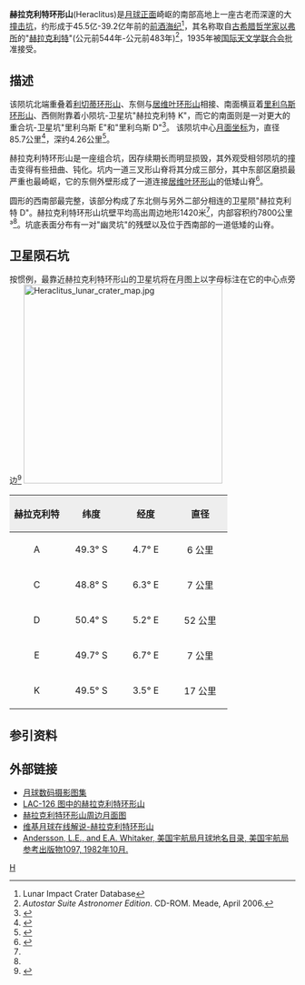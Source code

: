 {{lunar crater data|
 image=Normal Heraclitus LO-IV-112H LTVT.jpg|240px|
 caption=月球轨道器4号拍摄的图像，中间是赫拉克利特环形山。|
 latitude=49.3|
 N_or_S=S|
 longitude=6.42|
 E_or_W=E|
 diameter=85.7公里|
 depth=4.26公里|
 colong=355|
 eponym=[[赫拉克利特|赫拉克利特]]}}

'''赫拉克利特环形山'''(Heraclitus)是[[月球正面|月球正面]]崎岖的南部高地上一座古老而深邃的大[[撞击坑|撞击坑]]，约形成于45.5亿-39.2亿年前的[[前酒海纪|前酒海纪]]<ref name=LICD>Lunar Impact Crater Database</ref>，其名称取自[[古希腊|古希腊]][[哲学家|哲学家]][[以弗所|以弗所]]的"[[赫拉克利特|赫拉克利特]]"(公元前544年-公元前483年)<ref name="a">''Autostar Suite Astronomer Edition''. CD-ROM. Meade, April 2006.</ref>，1935年被[[国际天文学联合会|国际天文学联合会]]批准接受。

==描述==
该陨坑北端重叠着[[利切蒂环形山|利切蒂环形山]]、东侧与[[居维叶环形山|居维叶环形山]]相接、南面横亘着[[里利乌斯环形山|里利乌斯环形山]]、西侧附靠着小陨坑-卫星坑"赫拉克利特 K"，而它的南面则是一对更大的重合坑-卫星坑"里利乌斯 E"和"里利乌斯 D"<ref>{{Cite web |url=http://planetarynames.wr.usgs.gov/images/Lunar/lac_126_wac.pdf |title=Crater Heraclitus on LAC-126 map. |access-date=2016-09-14 |archive-date=2021-04-29 |archive-url=https://web.archive.org/web/20210429112403/https://planetarynames.wr.usgs.gov/images/Lunar/lac_126_wac.pdf |dead-url=no }}</ref>。
该陨坑中心[[月面坐标|月面坐标]]为{{Coord|49.31|S|6.42|E|globe:Moon|nogoogle=1|noosm=1}}，直径85.7公里<ref name="IAU">{{Cite web |url=http://planetarynames.wr.usgs.gov/Feature/2465 |title=Directory of the International Astronomical Union |access-date=2016-09-14 |archive-date=2019-11-03 |archive-url=https://web.archive.org/web/20191103195901/https://planetarynames.wr.usgs.gov/Feature/2465 |dead-url=no }}</ref>，深约4.26公里<ref>{{Cite web |url=http://fisherka.csolutionshosting.net/astronote/plan/craterdepth/html/CraterDepthFeatureNameWestfall.html |title=John E. Westfall's Atlas of the Lunar Terminator, Cambridge Univ. Press (2000) |access-date=2016-09-14 |archive-date=2014-12-18 |archive-url=https://archive.today/20141218234310/http://fisherka.csolutionshosting.net/astronote/plan/craterdepth/html/CraterDepthFeatureNameWestfall.html |dead-url=no }}</ref>。

赫拉克利特环形山是一座组合坑，因存续期长而明显损毁，其外观受相邻陨坑的撞击变得有些扭曲、钝化。坑内一道三叉形山脊将其分成三部分，其中东部区磨损最严重也最崎岖，它的东侧外壁形成了一道连接[[居维叶环形山|居维叶环形山]]的低矮山脊<ref name="b">{{cite book 
 | first=Antonín | last=Rükl | authorlink=Antonín Rükl
 | date=1990 | title=Atlas of the Moon
 | publisher=Kalmbach Books
 | isbn=0-913135-17-8 }}</ref>。

圆形的西南部最完整，该部分构成了东北侧与另外二部分相连的卫星陨"赫拉克利特 D"。赫拉克利特环形山坑壁平均高出周边地形1420米<ref name="LICD"/>，内部容积约7800公里³<ref name="LICD"/>。坑底表面分布有一对"幽灵坑"的残壁以及位于西南部的一道低矮的山脊。

==卫星陨石坑==
按惯例，最靠近赫拉克利特环形山的卫星坑将在月图上以字母标注在它的中心点旁边<ref>{{cite book 
 | author=Bussey, B. 
 | author-link=Ben Bussey 
 | author2=Spudis, P. 
 | author2-link=Paul Spudis 
 | date=2004 | title=The Clementine Atlas of the Moon
 | publisher=Cambridge University Press | location=New York
 | isbn=0-521-81528-2 }}</ref>
[[Image:Heraclitus_lunar_crater_map.jpg|350px]]

{| class="wikitable"
!width="25%" style="background:#eeeeee;" |赫拉克利特 
!width="25%" style="background:#eeeeee;" |纬度
!width="25%" style="background:#eeeeee;" |经度 
!width="25%" style="background:#eeeeee;" |直径
|-
|align="center"|A
|align="center"|49.3° S
|align="center"|4.7° E
|align="center"|6 公里
|-
|align="center"|C
|align="center"|48.8° S
|align="center"|6.3° E
|align="center"|7 公里
|-
|align="center"|D
|align="center"|50.4° S
|align="center"|5.2° E
|align="center"|52 公里
|-
|align="center"|E
|align="center"|49.7° S
|align="center"|6.7° E
|align="center"|7 公里
|-
|align="center"|K
|align="center"|49.5° S
|align="center"|3.5° E
|align="center"|17 公里
|}{{clear}}
==参引资料==
{{Reflist}}

==外部链接==
* [http://www.lpi.usra.edu/resources/lunar_orbiter/bin/srch_nam.shtml?Heraclitus%7C0 月球数码摄影图集] {{Wayback|url=http://www.lpi.usra.edu/resources/lunar_orbiter/bin/srch_nam.shtml?Heraclitus%7C0 |date=20201127014644 }}
* [http://www.lpi.usra.edu/resources/mapcatalog/LAC/lac126/ LAC-126 图中的赫拉克利特环形山] {{Wayback|url=http://www.lpi.usra.edu/resources/mapcatalog/LAC/lac126/ |date=20160527190026 }}
* [http://www.lpi.usra.edu/resources/mapcatalog/usgs/I706/ 赫拉克利特环形山周边月面图] {{Wayback|url=http://www.lpi.usra.edu/resources/mapcatalog/usgs/I706/ |date=20160304090516 }}
* [http://the-moon.wikispaces.com/Heraclitus 维基月球在线解说-赫拉克利特环形山] {{Wayback|url=http://the-moon.wikispaces.com/Heraclitus |date=20180530160548 }}
* [http://planet4589.org/astro/lunar/RP-1097.pdf Andersson, L.E., and E.A. Whitaker, 美国宇航局月球地名目录, 美国宇航局参考出版物1097, 1982年10月.] {{Wayback|url=http://planet4589.org/astro/lunar/RP-1097.pdf |date=20141006125838 }}

[[Category:月球环形山|H]]
{{月球環形山 (G-K)}}